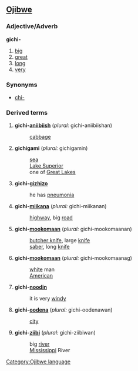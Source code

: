 ==[[Ojibwe]]==
===Adjective/Adverb===
'''gichi-'''

# [[big]]
# [[great]]
# [[long]]
# [[very]]

===Synonyms===
*[[chi-]]

===Derived terms===
#'''gichi-[[aniibiish]]''' (''plural:'' gichi-aniibiishan)
#:[[cabbage]]
#'''gichigami''' (''plural:'' gichigamin)
#:[[sea]]
#:[[Lake Superior]]
#:one of [[Great Lakes]]
#'''gichi-[[gizhizo]]'''
#:he has [[pneumonia]]
#'''gichi-[[miikana]]''' (''plural:'' gichi-miikanan)
#:[[highway]], big [[road]]
#'''gichi-[[mookomaan]]''' (''plural:'' gichi-mookomaanan)
#:[[butcher knife]], large [[knife]]
#:[[saber]], long [[knife]]
#'''gichi-[[mookomaan]]''' (''plural:'' gichi-mookomaanag)
#:[[white]] man
#:[[American]]
#'''gichi-[[noodin]]'''
#:it is very [[windy]]
#'''gichi-[[oodena]]''' (''plural:'' gichi-oodenawan)
#:[[city]]
#'''gichi-[[ziibi]]''' (''plural:'' gichi-ziibiwan)
#:big [[river]]
#:[[Mississippi]] River

[[Category:Ojibwe language]]